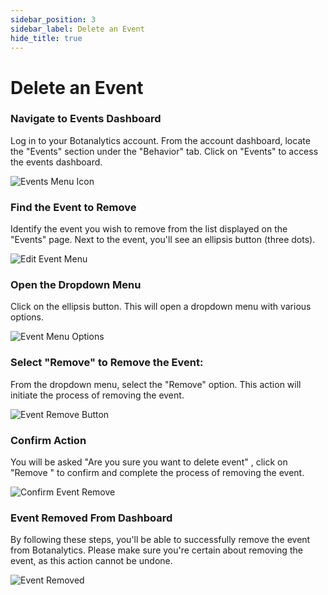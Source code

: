 ```yaml
---
sidebar_position: 3
sidebar_label: Delete an Event
hide_title: true
---
```



# Delete an Event

### Navigate to Events Dashboard

Log in to your Botanalytics account. From the account dashboard, locate the "Events" section under the "Behavior" tab. Click on "Events" to access the events dashboard.

<img src={EventsMenuButton} alt="Events Menu Icon" />

### Find the Event to Remove

Identify the event you wish to remove from the list displayed on the "Events" page. Next to the event, you'll see an ellipsis button (three dots).

<img src={EditEventMenu} alt="Edit Event Menu" />

### Open the Dropdown Menu

Click on the ellipsis button. This will open a dropdown menu with various options.

<img src={EventMenuOptions} alt="Event Menu Options" />

### Select "Remove" to Remove the Event:

From the dropdown menu, select the "Remove" option. This action will initiate the process of removing the event. 

<img src={EventRemoveButton} alt="Event Remove Button" />

### Confirm Action 

You will be asked "Are you sure you want to delete event" , click on "Remove " to confirm and complete the process of removing the event.

<img src={EventRemoveConfirm} alt="Confirm Event Remove" />

### Event Removed From Dashboard 

By following these steps, you'll be able to successfully remove the event from Botanalytics. Please make sure you're certain about removing the event, as this action cannot be undone.

<img src={EventRemovedAndShown} alt="Event Removed" />